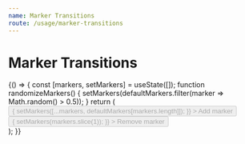```yaml
---
name: Marker Transitions
route: /usage/marker-transitions
---
```




# Marker Transitions

<Playground>
  {() => {
    const [markers, setMarkers] = useState([]);
    function randomizeMarkers() {
      setMarkers(defaultMarkers.filter(marker => Math.random() > 0.5));
    }
    return (
      <div>
        <button
          disabled={markers.length === defaultMarkers.length}
          onClick={() => {
            setMarkers([...markers, defaultMarkers[markers.length]]);
          }}
        >
          Add marker
        </button>
        <button
          disabled={markers.length === 0}
          onClick={() => {
            setMarkers(markers.slice(1));
          }}
        >
          Remove marker
        </button>
        <ReactGlobe
          cameraOptions={{}}
          markers={markers}
          markerOptions={defaultBarMarkerOptions}
        />
      </div>
    );
  }}
</Playground>
